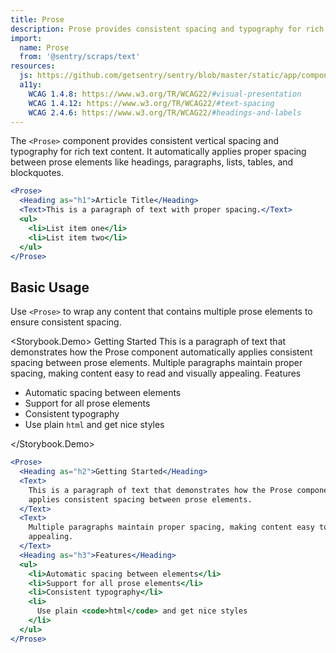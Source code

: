 ```yaml
---
title: Prose
description: Prose provides consistent spacing and typography for rich text content including headings, paragraphs, lists, and other prose elements.
import:
  name: Prose
  from: '@sentry/scraps/text'
resources:
  js: https://github.com/getsentry/sentry/blob/master/static/app/components/core/text/prose.tsx
  a11y:
    WCAG 1.4.8: https://www.w3.org/TR/WCAG22/#visual-presentation
    WCAG 1.4.12: https://www.w3.org/TR/WCAG22/#text-spacing
    WCAG 2.4.6: https://www.w3.org/TR/WCAG22/#headings-and-labels
---
```





The `<Prose>` component provides consistent vertical spacing and typography for rich text content. It automatically applies proper spacing between prose elements like headings, paragraphs, lists, tables, and blockquotes.

```jsx
<Prose>
  <Heading as="h1">Article Title</Heading>
  <Text>This is a paragraph of text with proper spacing.</Text>
  <ul>
    <li>List item one</li>
    <li>List item two</li>
  </ul>
</Prose>
```

## Basic Usage

Use `<Prose>` to wrap any content that contains multiple prose elements to ensure consistent spacing.

<Storybook.Demo>
  <Prose>
    <Heading as="h2">Getting Started</Heading>
    <Text>
      This is a paragraph of text that demonstrates how the Prose component automatically
      applies consistent spacing between prose elements.
    </Text>
    <Text>
      Multiple paragraphs maintain proper spacing, making content easy to read and
      visually appealing.
    </Text>
    <Heading as="h3">Features</Heading>
    <ul>
      <li>Automatic spacing between elements</li>
      <li>Support for all prose elements</li>
      <li>Consistent typography</li>
      <li>Use plain `html` and get nice styles</li>
    </ul>
  </Prose>
</Storybook.Demo>
```jsx
<Prose>
  <Heading as="h2">Getting Started</Heading>
  <Text>
    This is a paragraph of text that demonstrates how the Prose component automatically
    applies consistent spacing between prose elements.
  </Text>
  <Text>
    Multiple paragraphs maintain proper spacing, making content easy to read and visually
    appealing.
  </Text>
  <Heading as="h3">Features</Heading>
  <ul>
    <li>Automatic spacing between elements</li>
    <li>Support for all prose elements</li>
    <li>Consistent typography</li>
    <li>
      Use plain <code>html</code> and get nice styles
    </li>
  </ul>
</Prose>
```
